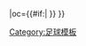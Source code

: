 {{fb team |t=雷恩 |tan=雷恩足球俱乐部 |tc=FRA |abb={{#if:{{{abb|}}}|REN{{0}}}} |oc={{#if:{{{oc|}}}|{{{oc}}} }} }}<!--
--><noinclude>[[Category:足球模板]]</noinclude>